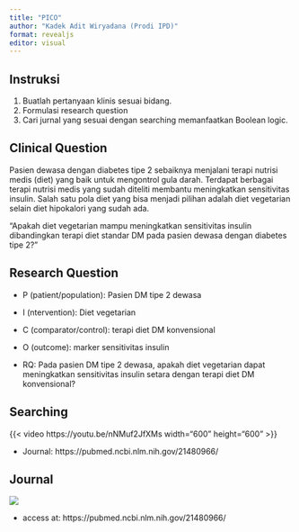 ```yaml
---
title: "PICO"
author: "Kadek Adit Wiryadana (Prodi IPD)"
format: revealjs
editor: visual
---
```


## Instruksi

1.  Buatlah pertanyaan klinis sesuai bidang.
2.  Formulasi research question
3.  Cari jurnal yang sesuai dengan searching memanfaatkan Boolean logic.

## Clinical Question

Pasien dewasa dengan diabetes tipe 2 sebaiknya menjalani terapi nutrisi medis (diet) yang baik untuk mengontrol gula darah. Terdapat berbagai terapi nutrisi medis yang sudah diteliti membantu meningkatkan sensitivitas insulin. Salah satu pola diet yang bisa menjadi pilihan adalah diet vegetarian selain diet hipokalori yang sudah ada.

"Apakah diet vegetarian mampu meningkatkan sensitivitas insulin dibandingkan terapi diet standar DM pada pasien dewasa dengan diabetes tipe 2?"

## Research Question

::: incremental
-   P (patient/population): Pasien DM tipe 2 dewasa

-   I (ntervention): Diet vegetarian

-   C (comparator/control): terapi diet DM konvensional

-   O (outcome): marker sensitivitas insulin

-   RQ: Pada pasien DM tipe 2 dewasa, apakah diet vegetarian dapat meningkatkan sensitivitas insulin setara dengan terapi diet DM konvensional?
:::

## Searching

{{< video https://youtu.be/nNMuf2JfXMs width="600" height="600" >}}

::: footer
-   Journal: https://pubmed.ncbi.nlm.nih.gov/21480966/
:::

## Journal 

![](Journal_pico.png){fig-align="center"}

::: footer
-   access at: https://pubmed.ncbi.nlm.nih.gov/21480966/
:::